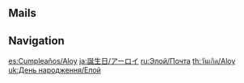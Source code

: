 {{BirthdayIntro|Aloy}}

==Mails==
{{Mails by Category Table|Aloy Birthday Mails|noheader=1}}

==Navigation==
{{Character Navbox|prelink=1|link type=Birthday}}

[[es:Cumpleaños/Aloy]]
[[ja:誕生日/アーロイ]]
[[ru:Элой/Почта]]
[[th:วันเกิด/Aloy]]
[[uk:День народження/Елой]]